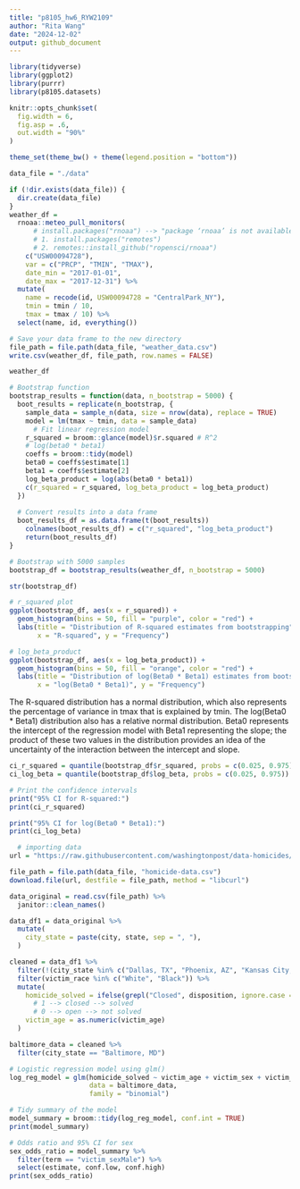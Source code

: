 ```yaml
---
title: "p8105_hw6_RYW2109"
author: "Rita Wang"
date: "2024-12-02"
output: github_document
---
```

```r
library(tidyverse)
library(ggplot2)
library(purrr)
library(p8105.datasets)

knitr::opts_chunk$set(
  fig.width = 6,
  fig.asp = .6,
  out.width = "90%"
)

theme_set(theme_bw() + theme(legend.position = "bottom"))
```

```r
data_file = "./data"

if (!dir.exists(data_file)) {
  dir.create(data_file)
}
weather_df = 
  rnoaa::meteo_pull_monitors(
      # install.packages("rnoaa") --> "package ‘rnoaa’ is not available for this version of R"
      # 1. install.packages("remotes")
      # 2. remotes::install_github("ropensci/rnoaa")
    c("USW00094728"),
    var = c("PRCP", "TMIN", "TMAX"), 
    date_min = "2017-01-01",
    date_max = "2017-12-31") %>%
  mutate(
    name = recode(id, USW00094728 = "CentralPark_NY"),
    tmin = tmin / 10,
    tmax = tmax / 10) %>%
  select(name, id, everything()) 

# Save your data frame to the new directory
file_path = file.path(data_file, "weather_data.csv")
write.csv(weather_df, file_path, row.names = FALSE)

weather_df
```

```r
# Bootstrap function
bootstrap_results = function(data, n_bootstrap = 5000) {
  boot_results = replicate(n_bootstrap, {
    sample_data = sample_n(data, size = nrow(data), replace = TRUE)
    model = lm(tmax ~ tmin, data = sample_data)
      # Fit linear regression model
    r_squared = broom::glance(model)$r.squared # R^2
    # log(beta0 * beta1)
    coeffs = broom::tidy(model)
    beta0 = coeffs$estimate[1]
    beta1 = coeffs$estimate[2]
    log_beta_product = log(abs(beta0 * beta1))
    c(r_squared = r_squared, log_beta_product = log_beta_product)
  })
  
  # Convert results into a data frame
  boot_results_df = as.data.frame(t(boot_results))
    colnames(boot_results_df) = c("r_squared", "log_beta_product")
    return(boot_results_df)
}

# Bootstrap with 5000 samples
bootstrap_df = bootstrap_results(weather_df, n_bootstrap = 5000)

str(bootstrap_df)

# r_squared plot
ggplot(bootstrap_df, aes(x = r_squared)) +
  geom_histogram(bins = 50, fill = "purple", color = "red") +
  labs(title = "Distribution of R-squared estimates from bootstrapping",
       x = "R-squared", y = "Frequency")

# log_beta_product
ggplot(bootstrap_df, aes(x = log_beta_product)) +
  geom_histogram(bins = 50, fill = "orange", color = "red") +
  labs(title = "Distribution of log(Beta0 * Beta1) estimates from bootstrapping",
       x = "log(Beta0 * Beta1)", y = "Frequency")

```
The R-squared distribution has a normal distribution, which also represents the percentage of variance in tmax that is explained by tmin. The log(Beta0 * Beta1) distribution also has a relative normal distribution. Beta0 represents the intercept of the regression model with Beta1 representing the slope; the product of these two values in the distribution provides an idea of the uncertainty of the interaction between the intercept and slope.

```r
ci_r_squared = quantile(bootstrap_df$r_squared, probs = c(0.025, 0.975))
ci_log_beta = quantile(bootstrap_df$log_beta, probs = c(0.025, 0.975))

# Print the confidence intervals
print("95% CI for R-squared:")
print(ci_r_squared)

print("95% CI for log(Beta0 * Beta1):")
print(ci_log_beta)
```

```r
  # importing data
url = "https://raw.githubusercontent.com/washingtonpost/data-homicides/refs/heads/master/homicide-data.csv"

file_path = file.path(data_file, "homicide-data.csv")
download.file(url, destfile = file_path, method = "libcurl")

data_original = read.csv(file_path) %>% 
  janitor::clean_names()
```

```r
data_df1 = data_original %>% 
  mutate(
    city_state = paste(city, state, sep = ", "),
  )

cleaned = data_df1 %>%
  filter(!(city_state %in% c("Dallas, TX", "Phoenix, AZ", "Kansas City, MO", "Tulsa, AL"))) %>%
  filter(victim_race %in% c("White", "Black")) %>% 
  mutate(
    homicide_solved = ifelse(grepl("Closed", disposition, ignore.case = TRUE), 1, 0),
      # 1 --> closed --> solved
      # 0 --> open --> not solved
    victim_age = as.numeric(victim_age)
  )
```

```r
baltimore_data = cleaned %>%
  filter(city_state == "Baltimore, MD")

# Logistic regression model using glm()
log_reg_model = glm(homicide_solved ~ victim_age + victim_sex + victim_race,
                    data = baltimore_data,
                    family = "binomial")

# Tidy summary of the model
model_summary = broom::tidy(log_reg_model, conf.int = TRUE)
print(model_summary)

# Odds ratio and 95% CI for sex
sex_odds_ratio = model_summary %>%
  filter(term == "victim_sexMale") %>% 
  select(estimate, conf.low, conf.high)
print(sex_odds_ratio)
```

